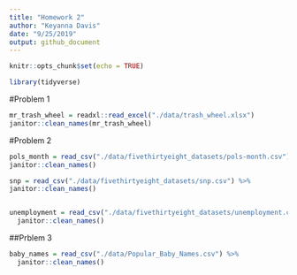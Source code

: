 ```yaml
---
title: "Homework 2"
author: "Keyanna Davis"
date: "9/25/2019"
output: github_document
---
```


```r
knitr::opts_chunk$set(echo = TRUE)

library(tidyverse)
```


#Problem 1

```r
mr_trash_wheel = readxl::read_excel("./data/trash_wheel.xlsx")
janitor::clean_names(mr_trash_wheel)
```







#Problem 2

```r
pols_month = read_csv("./data/fivethirtyeight_datasets/pols-month.csv") %>% 
janitor::clean_names()

snp = read_csv("./data/fivethirtyeight_datasets/snp.csv") %>% 
janitor::clean_names()


unemployment = read_csv("./data/fivethirtyeight_datasets/unemployment.csv") %>% 
  janitor::clean_names()
```




##Prblem 3

```r
baby_names = read_csv("./data/Popular_Baby_Names.csv") %>% 
  janitor::clean_names()
```



